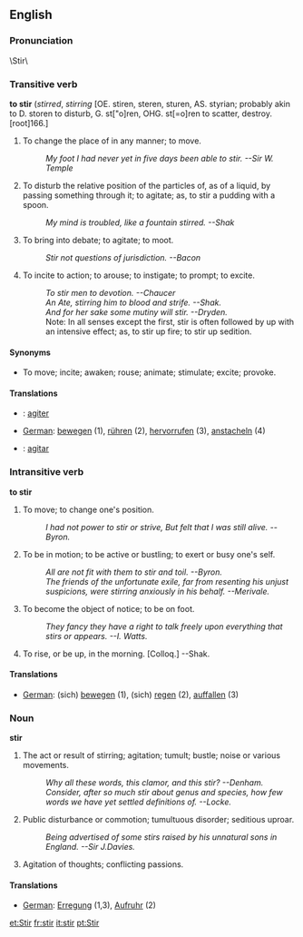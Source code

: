 ==English==
===Pronunciation===
\Stir\

===Transitive verb===
'''to stir''' (''stirred'', ''stirring''
[OE. stiren, steren, sturen, AS. styrian;
probably akin to D. storen to disturb, G. st["o]ren, OHG.
st[=o]ren to scatter, destroy. [root]166.]

# To change the place of in any manner; to move.
#:''My foot I had never yet in five days been able to stir.  --Sir W. Temple''
# To disturb the relative position of the particles of, as of a liquid, by passing something through it; to agitate; as, to stir a pudding with a spoon.
#:''My mind is troubled, like a fountain stirred.  --Shak''
# To bring into debate; to agitate; to moot.
#:''Stir not questions of jurisdiction.   --Bacon''
# To incite to action; to arouse; to instigate; to prompt; to excite.
#:''To stir men to devotion. --Chaucer''
#:''An Ate, stirring him to blood and strife. --Shak.''
#:''And for her sake some mutiny will stir. --Dryden.''
#:Note: In all senses except the first, stir is often followed by up with an intensive effect; as, to stir up fire; to stir up sedition.

====Synonyms====
* To move; incite; awaken; rouse; animate; stimulate; excite; provoke.
====Translations====
* {{fr}} : [[agiter]]
*[[German]]: [[bewegen]] (1), [[rühren]] (2), [[hervorrufen]] (3), [[anstacheln]] (4)
* {{io}} : [[agitar]]

===Intransitive verb===
'''to stir'''
# To move; to change one's position.
#:''I had not power to stir or strive, But felt that I was still alive.  --Byron.''
# To be in motion; to be active or bustling; to exert or busy one's self.
#:''All are not fit with them to stir and toil. --Byron.''
#:''The friends of the unfortunate exile, far from resenting his unjust suspicions, were stirring anxiously in his behalf.  --Merivale.''
# To become the object of notice; to be on foot.
#:''They fancy they have a right to talk freely upon everything that stirs or appears.   --I. Watts.''
# To rise, or be up, in the morning. [Colloq.] --Shak.

====Translations====
*[[German]]: (sich) [[bewegen]] (1), (sich) [[regen]] (2), [[auffallen]] (3)

===Noun===
'''stir'''
#The act or result of stirring; agitation; tumult; bustle; noise or various movements.
#:''Why all these words, this clamor, and this stir?    --Denham.''
#:''Consider, after so much stir about genus and species, how few words we have yet settled definitions of.   --Locke.''
# Public disturbance or commotion; tumultuous disorder; seditious uproar.
#:''Being advertised of some stirs raised by his unnatural sons in England.    --Sir J.Davies.''
# Agitation of thoughts; conflicting passions.

====Translations====
*[[German]]: [[Erregung]] (1,3), [[Aufruhr]] (2)

[[et:Stir]]
[[fr:stir]]
[[it:stir]]
[[pt:Stir]]
